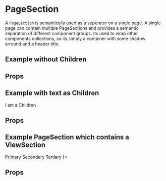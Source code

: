 

<Meta title="Patterns|PageSection" component={PageSection} decorators={[ProviderDecorator]} />

# PageSection

A `PageSection` is semantically used as a seperator on a single page. A single page can contain 
multiple PageSections and provides a semantic separation of different component groups. 
Its used to wrap other components collections, so its simply a container with some
shadow arround and a header title.


## Example without Children

<Preview>
    <Story name="pagesection-example-no-children">
        <PageSection title="common.pagesection.title" isPrimary></PageSection>
    </Story>
</Preview>

## Props

<Props of={PageSection} />


## Example with text as Children

<Preview>
    <Story name="pagesection-example-text-children">
        <PageSection title="common.pagesection.title" isPrimary>I am a Children</PageSection>
    </Story>
</Preview>

## Props

<Props of={PageSection} />

## Example PageSection which contains a ViewSection

<Preview>
    <Story name="pagesection-example-viewsection-children">
        <PageSection title="common.pagesection.title" isPrimary>
                <ViewSection
        title="common.viewsection.title"
        isEmbedded
        actions={
            <Stack isInline shouldWrapChildren>
                <PrimaryButton size="sm">Primary</PrimaryButton>
                <SecondaryButton size="sm">Secondary</SecondaryButton>
                <TertiaryButton size="sm">Tertiary</TertiaryButton>
            </Stack>
        }>
        <DataList
            values={[
                {
                    field: 'name',
                    value: chance.name(),
                },
                {
                    field: 'customerNumber',
                    value: chance.integer({
                        min: 100000,
                        max: 99999999,
                    }),
                },
                {
                    field: 'birthday',
                    value: toDateString(chance.date().toISOString()),
                },
            ]}
        />
    </ViewSection>
        </PageSection>
    </Story>
</Preview>

## Props

<Props of={PageSection} />

